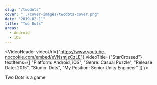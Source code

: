 ```yaml
---
slug: "/twodots"
cover: "../cover-images/twodots-cover.png"
date: "2019-02-11"
title: "Two Dots"
areas:
  - Android
  - iOS
---
```


<VideoHeader 
  videoUrl={"https://www.youtube-nocookie.com/embed/eVNsmjzCzLE"} 
  videoTitle={"StarCrossed"} 
  textItems={[
   "Platform: Android, iOS",
   "Genre: Casual Puzzle",
   "Release Date: 2015",
   "Studio: Dots",
   "My Position: Senior Unity Engineer"
  ]} 
/>

Two Dots is a game